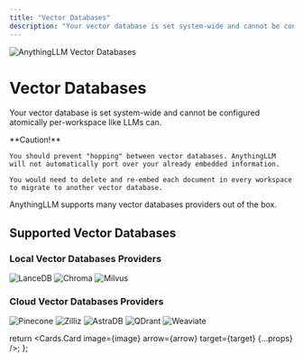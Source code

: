 ```yaml
---
title: "Vector Databases"
description: "Your vector database is set system-wide and cannot be configured atomically per-workspace like LLMs can.."
---
```



<Image
  src="/images/anythingllm-setup/vector-database-configuration/header-image.png"
  height={1080}
  width={1920}
  quality={100}
  alt="AnythingLLM Vector Databases"
/>

# Vector Databases

Your vector database is set system-wide and cannot be configured atomically per-workspace like LLMs can.

<Callout type="error" emoji="️‼️">
  **Caution!**

    You should prevent "hopping" between vector databases. AnythingLLM will not automatically port over your already embedded information.

    You would need to delete and re-embed each document in every workspace to migrate to another vector database.

</Callout>

AnythingLLM supports many vector databases providers out of the box.

## Supported Vector Databases

### Local Vector Databases Providers

<Cards>
  <Card title="LanceDB (Built-in)" href="local/lancedb"> 
    <Image
      src="/images/features/vector-databases/lancedb.png" 
      height={1080} 
      width={1920} 
      quality={100}
      alt="LanceDB"
    />
  </Card>

<Card title="Chroma" href="local/chroma">
  <Image
    src="/images/features/vector-databases/chroma.png"
    height={1080}
    width={1920}
    quality={100}
    alt="Chroma"
  />
</Card>

  <Card title="Milvus" href="local/milvus"> 
    <Image
      src="/images/features/vector-databases/milvus.png" 
      height={1080} 
      width={1920}
      quality={100} 
      alt="Milvus"
    />
  </Card>
</Cards>

### Cloud Vector Databases Providers

<Cards>
  <Card title="Pinecone" href="cloud/pinecone"> 
    <Image
      src="/images/features/vector-databases/pinecone.png" 
      height={1080} 
      width={1920} 
      quality={100}
      alt="Pinecone"
    />
  </Card>

<Card title="Zilliz" href="cloud/zilliz">
  <Image
    src="/images/features/vector-databases/zilliz.png"
    height={1080}
    width={1920}
    quality={100}
    alt="Zilliz"
  />
</Card>

<Card title="AstraDB" href="cloud/astradb">
  <Image
    src="/images/features/vector-databases/astra-db.png"
    height={1080}
    width={1920}
    quality={100}
    alt="AstraDB"
  />
</Card>

<Card title="QDrant" href="cloud/qdrant">
  <Image
    src="/images/features/vector-databases/qdrant.png"
    height={1080}
    width={1920}
    quality={100}
    alt="QDrant"
  />
</Card>

  <Card title="Weaviate" href="cloud/weaviate"> 
    <Image
      src="/images/features/vector-databases/weaviate.png" 
      height={1080} 
      width={1920} 
      quality={100}
      alt="Weaviate"
    />
  </Card>
</Cards>

  return <Cards.Card image={image} arrow={arrow} target={target} {...props} />;
};

<style global jsx>{`
  img {
    aspect-ratio: 16/9;
    object-fit: cover;
  }
`}</style>
